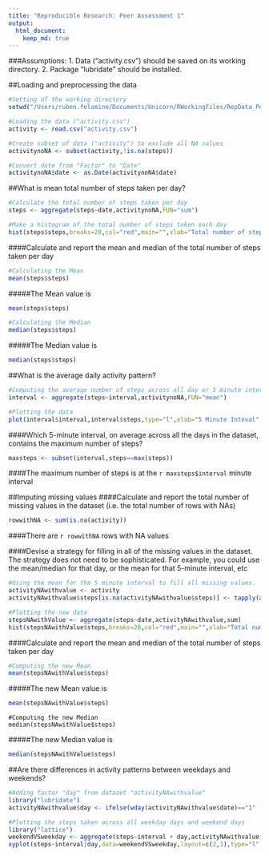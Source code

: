 ```yaml
---
title: "Reproducible Research: Peer Assessment 1"
output: 
  html_document:
    keep_md: true
---
```


###Assumptions:
1. Data ("activity.csv") should be saved on its working directory.
2. Package "lubridate" should be installed.

##Loading and preprocessing the data

```r
#Setting of the working directory
setwd("/Users/ruben.felomino/Documents/Unicorn/RWorkingFiles/RepData_PeerAssessment1/")

#Loading the data ("activity.csv")
activity <- read.csv("activity.csv")

#Create subset of data ("activity") to exclude all NA values
activitynoNA <- subset(activity,!is.na(steps))

#Convert date from "Factor" to "Date"
activitynoNA$date <- as.Date(activitynoNA$date)
```

##What is mean total number of steps taken per day?
```r
#Calculate the total number of steps taken per day
steps <- aggregate(steps~date,activitynoNA,FUN="sum")

#Make a histogram of the total number of steps taken each day
hist(steps$steps,breaks=20,col="red",main="",xlab="Total number of steps taken per day")
```

####Calculate and report the mean and median of the total number of steps taken per day
```r
#Calculating the Mean
mean(steps$steps)
```

#####The Mean value is 
```r
mean(steps$steps)
```

```r
#Calculating the Median
median(steps$steps)
```

#####The Median value is 
```r
median(steps$steps)
```

##What is the average daily activity pattern?
```r
#Computing the average number of steps across all day er 5 minute interval
interval <- aggregate(steps~interval,activitynoNA,FUN="mean")

#Plotting the data
plot(interval$interval,interval$steps,type="l",xlab="5 Minute Inteval",ylab="Average Steps",col="red")
```

####Which 5-minute interval, on average across all the days in the dataset, contains the maximum number of steps?

```r
maxsteps <- subset(interval,steps==max(steps))
```

####The maximum number of steps is at the `r maxsteps$interval` minute interval


##Imputing missing values
####Calculate and report the total number of missing values in the dataset (i.e. the total number of rows with NAs)
```r
rowwithNA <- sum(is.na(activity))
```

####There are `r rowwithNA` rows with NA values

####Devise a strategy for filling in all of the missing values in the dataset. The strategy does not need to be sophisticated. For example, you could use the mean/median for that day, or the mean for that 5-minute interval, etc

```r
#Using the mean for the 5 minute interval to fill all missing values.
activityNAwithvalue <- activity
activityNAwithvalue$steps[is.na(activityNAwithvalue$steps)] <- tapply(activityNAwithvalue$steps,activityNAwithvalue$interval,mean,na.rm=TRUE)

#Plotting the new data
stepsNAwithValue <- aggregate(steps~date,activityNAwithvalue,sum)
hist(stepsNAwithValue$steps,breaks=20,col="red",main="",xlab="Total number of steps taken per day")
```

####Calculate and report the mean and median of the total number of steps taken per day

```r
#Computing the new Mean
mean(stepsNAwithValue$steps)
```

#####The new Mean value is 
```r
mean(stepsNAwithValue$steps)
```

```(r,echo=T,results="hide")
#Computing the new Median
median(stepsNAwithValue$steps)
```

#####The new Median value is 
```r
median(stepsNAwithValue$steps)
```

##Are there differences in activity patterns between weekdays and weekends?


```r
#Adding factor "day" from dataset "activityNAwithvalue"
library("lubridate")
activityNAwithvalue$day <- ifelse(wday(activityNAwithvalue$date)=="1"  | wday(activityNAwithvalue$date)=="7","Weekend","Weekday")

#Plotting the steps taken across all weekday days and weekend days
library("lattice")
weekendVSweekday <- aggregate(steps~interval + day,activityNAwithvalue,FUN="mean")
xyplot(steps~interval|day,data=weekendVSweekday,layout=c(2,1),type="l",col="red")
```

